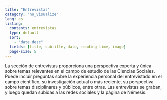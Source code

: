 ```yaml
---
title: "Entrevistas"
category: "no_visualize"
lang: es
listing:
  contents: entrevistas
  type: default
  sort: 
    - "date desc"
  fields: [title, subtitle, date, reading-time, image]
  page-size: 5
---
```


La sección de entrevistas proporciona una perspectiva experta y única sobre temas relevantes en el campo de estudio de las Ciencias Sociales. Puede incluir preguntas sobre la experiencia personal del entrevistado en el campo científico, su investigación actual o más reciente, su perspectiva sobre temas disciplinares y públicos, entre otras. Las entrevistas se graban, y luego quedan subidas a las redes sociales y la página de Némesis.
